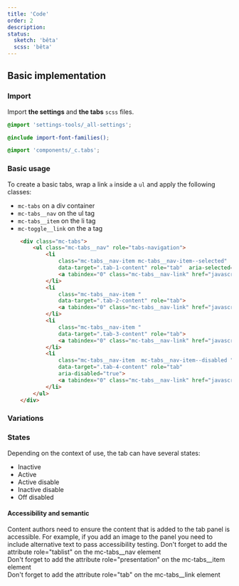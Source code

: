 ```yaml
---
title: 'Code'
order: 2
description:
status:
  sketch: 'bêta'
  scss: 'bêta'
---
```


## Basic implementation

### Import

Import **the settings** and **the tabs** `scss` files.

```scss
@import 'settings-tools/_all-settings';

@include import-font-families();

@import 'components/_c.tabs';
```

### Basic usage

To create a basic tabs, wrap a link `a` inside a `ul` and apply the following classes:

- `mc-tabs` on a div container
- `mc-tabs__nav` on the ul tag
- `mc-tabs__item` on the li tag
- `mc-toggle__link` on the a tag

```html
	<div class="mc-tabs">
		<ul class="mc-tabs__nav" role="tabs-navigation">
			<li
				class="mc-tabs__nav-item mc-tabs__nav-item--selected"
				data-target=".tab-1-content" role="tab"  aria-selected="true">
				<a tabindex="0" class="mc-tabs__nav-link" href="javascript:void(0);" role="tab">Tab Selected</a>
			</li>
			<li
				class="mc-tabs__nav-item "
				data-target=".tab-2-content" role="tab">
				<a tabindex="0" class="mc-tabs__nav-link" href="javascript:void(0);" role="tab">Tab Default 1</a>
			</li>
			<li
				class="mc-tabs__nav-item "
				data-target=".tab-3-content" role="tab">
				<a tabindex="0" class="mc-tabs__nav-link" href="javascript:void(0);" role="tab">Tab default 2</a>
			</li>
			<li
				class="mc-tabs__nav-item  mc-tabs__nav-item--disabled "
				data-target=".tab-4-content" role="tab"  
				aria-disabled="true">
				<a tabindex="0" class="mc-tabs__nav-link" href="javascript:void(0);" role="tab">Tab Disabled</a>
			</li>
		</ul>
	</div>
```

<Preview path="tabs-all-stats" nude />

### Variations

### States

Depending on the context of use, the tab can have several states:

- Inactive
- Active
- Active disable
- Inactive disable
- Off disabled

<Preview path="tabs-code-states" />

#### Accessibility and semantic

<HintItem>
Content authors need to ensure the content that is added to the tab panel is accessible. For example, if you add an image to the panel you need to include alternative text to pass accessibility testing.
</HintItem>

<HintItem>
Don't forget to add the attribute role="tablist" on the mc-tabs__nav element<br/>
</HintItem>

<HintItem>
Don't forget to add the attribute role="presentation" on the mc-tabs__item element<br/>
</HintItem>

<HintItem>
Don't forget to add the attribute role="tab" on the mc-tabs__link element<br/>
</HintItem>